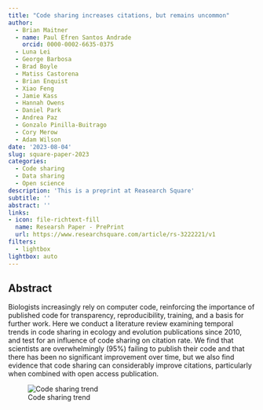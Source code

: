 ```yaml
---
title: "Code sharing increases citations, but remains uncommon"
author: 
  - Brian Maitner
  - name: Paul Efren Santos Andrade
    orcid: 0000-0002-6635-0375
  - Luna Lei
  - George Barbosa
  - Brad Boyle
  - Matiss Castorena
  - Brian Enquist
  - Xiao Feng
  - Jamie Kass
  - Hannah Owens
  - Daniel Park
  - Andrea Paz
  - Gonzalo Pinilla-Buitrago
  - Cory Merow
  - Adam Wilson
date: '2023-08-04'
slug: square-paper-2023
categories:
  - Code sharing
  - Data sharing
  - Open science
description: 'This is a preprint at Reasearch Square'
subtitle: ''
abstract: ''
links:
- icon: file-richtext-fill
  name: Researsh Paper - PrePrint
  url: https://www.researchsquare.com/article/rs-3222221/v1
filters:
  - lightbox
lightbox: auto
---
```


## Abstract
Biologists increasingly rely on computer code, reinforcing the importance of published code for transparency, reproducibility, training, and a basis for further work. Here we conduct a literature review examining temporal trends in code sharing in ecology and evolution publications since 2010, and test for an influence of code sharing on citation rate. We find that scientists are overwhelmingly (95%) failing to publish their code and that there has been no significant improvement over time, but we also find evidence that code sharing can considerably improve citations, particularly when combined with open access publication.

![Code sharing trend](featured.png){fig-alt="Temporal trend of code-sharing since 2010. Sample size was 77 papers per year, 1,001 total. The line shows the non-significant trend of code-sharing over time"}

